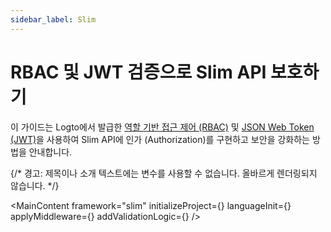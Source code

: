 ```yaml
---
sidebar_label: Slim
---
```




# RBAC 및 JWT 검증으로 Slim API 보호하기

이 가이드는 Logto에서 발급한 [역할 기반 접근 제어 (RBAC)](/authorization/role-based-access-control) 및 [JSON Web Token (JWT)](https://auth.wiki/jwt)을 사용하여 Slim API에 인가 (Authorization)를 구현하고 보안을 강화하는 방법을 안내합니다.

{/* 경고: 제목이나 소개 텍스트에는 변수를 사용할 수 없습니다. 올바르게 렌더링되지 않습니다. */}

<MainContent
  framework="slim"
  initializeProject={<InitProject />}
  languageInit={<Init />}
  applyMiddleware={<ApplyMiddleware />}
  addValidationLogic={<AddValidationLogic framework="slim" />}
/>

